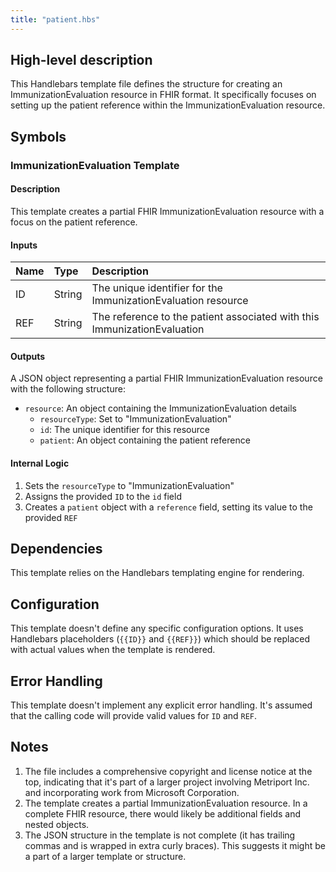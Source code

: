 ```yaml
---
title: "patient.hbs"
---
```


## High-level description
This Handlebars template file defines the structure for creating an ImmunizationEvaluation resource in FHIR format. It specifically focuses on setting up the patient reference within the ImmunizationEvaluation resource.

## Symbols

### ImmunizationEvaluation Template
#### Description
This template creates a partial FHIR ImmunizationEvaluation resource with a focus on the patient reference.

#### Inputs
| Name | Type | Description |
|:-----|:-----|:------------|
| ID | String | The unique identifier for the ImmunizationEvaluation resource |
| REF | String | The reference to the patient associated with this ImmunizationEvaluation |

#### Outputs
A JSON object representing a partial FHIR ImmunizationEvaluation resource with the following structure:
- `resource`: An object containing the ImmunizationEvaluation details
  - `resourceType`: Set to "ImmunizationEvaluation"
  - `id`: The unique identifier for this resource
  - `patient`: An object containing the patient reference

#### Internal Logic
1. Sets the `resourceType` to "ImmunizationEvaluation"
2. Assigns the provided `ID` to the `id` field
3. Creates a `patient` object with a `reference` field, setting its value to the provided `REF`

## Dependencies
This template relies on the Handlebars templating engine for rendering.

## Configuration
This template doesn't define any specific configuration options. It uses Handlebars placeholders (`{{ID}}` and `{{REF}}`) which should be replaced with actual values when the template is rendered.

## Error Handling
This template doesn't implement any explicit error handling. It's assumed that the calling code will provide valid values for `ID` and `REF`.

## Notes
1. The file includes a comprehensive copyright and license notice at the top, indicating that it's part of a larger project involving Metriport Inc. and incorporating work from Microsoft Corporation.
2. The template creates a partial ImmunizationEvaluation resource. In a complete FHIR resource, there would likely be additional fields and nested objects.
3. The JSON structure in the template is not complete (it has trailing commas and is wrapped in extra curly braces). This suggests it might be a part of a larger template or structure.
